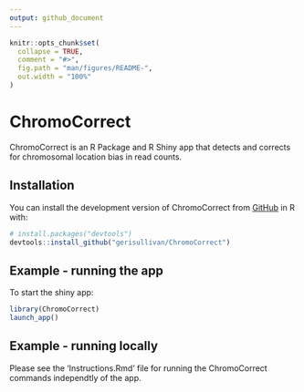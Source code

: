 ```yaml
---
output: github_document
---
```


<!-- README.md is generated from README.Rmd. Please edit this file -->

```r
knitr::opts_chunk$set(
  collapse = TRUE,
  comment = "#>",
  fig.path = "man/figures/README-",
  out.width = "100%"
)
```

# ChromoCorrect

<!-- badges: start -->
<!-- badges: end -->

ChromoCorrect is an R Package and R Shiny app that detects and corrects for chromosomal location bias in read counts.

## Installation

You can install the development version of ChromoCorrect from [GitHub](https://github.com/) in R with:

``` r
# install.packages("devtools")
devtools::install_github("gerisullivan/ChromoCorrect")
```

## Example - running the app

To start the shiny app:

```r
library(ChromoCorrect)
launch_app()
```

## Example - running locally

Please see the 'Instructions.Rmd' file for running the ChromoCorrect commands independtly of the app.
